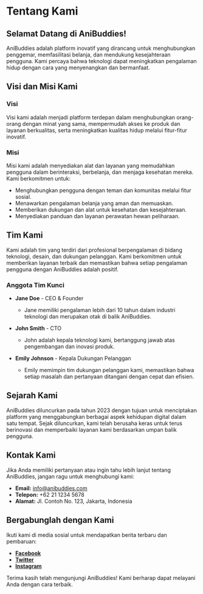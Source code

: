 # Tentang Kami

## Selamat Datang di AniBuddies!

AniBuddies adalah platform inovatif yang dirancang untuk menghubungkan penggemar, memfasilitasi belanja, dan mendukung kesejahteraan pengguna. Kami percaya bahwa teknologi dapat meningkatkan pengalaman hidup dengan cara yang menyenangkan dan bermanfaat.

## Visi dan Misi Kami

### Visi

Visi kami adalah menjadi platform terdepan dalam menghubungkan orang-orang dengan minat yang sama, mempermudah akses ke produk dan layanan berkualitas, serta meningkatkan kualitas hidup melalui fitur-fitur inovatif.

### Misi

Misi kami adalah menyediakan alat dan layanan yang memudahkan pengguna dalam berinteraksi, berbelanja, dan menjaga kesehatan mereka. Kami berkomitmen untuk:

- Menghubungkan pengguna dengan teman dan komunitas melalui fitur sosial.
- Menawarkan pengalaman belanja yang aman dan memuaskan.
- Memberikan dukungan dan alat untuk kesehatan dan kesejahteraan.
- Menyediakan panduan dan layanan perawatan hewan peliharaan.

## Tim Kami

Kami adalah tim yang terdiri dari profesional berpengalaman di bidang teknologi, desain, dan dukungan pelanggan. Kami berkomitmen untuk memberikan layanan terbaik dan memastikan bahwa setiap pengalaman pengguna dengan AniBuddies adalah positif.

### Anggota Tim Kunci

- **Jane Doe** - CEO & Founder
  - Jane memiliki pengalaman lebih dari 10 tahun dalam industri teknologi dan merupakan otak di balik AniBuddies.

- **John Smith** - CTO
  - John adalah kepala teknologi kami, bertanggung jawab atas pengembangan dan inovasi produk.

- **Emily Johnson** - Kepala Dukungan Pelanggan
  - Emily memimpin tim dukungan pelanggan kami, memastikan bahwa setiap masalah dan pertanyaan ditangani dengan cepat dan efisien.

## Sejarah Kami

AniBuddies diluncurkan pada tahun 2023 dengan tujuan untuk menciptakan platform yang menggabungkan berbagai aspek kehidupan digital dalam satu tempat. Sejak diluncurkan, kami telah berusaha keras untuk terus berinovasi dan memperbaiki layanan kami berdasarkan umpan balik pengguna.

## Kontak Kami

Jika Anda memiliki pertanyaan atau ingin tahu lebih lanjut tentang AniBuddies, jangan ragu untuk menghubungi kami:

- **Email:** [info@anibuddies.com](mailto:info@anibuddies.com)
- **Telepon:** +62 21 1234 5678
- **Alamat:** Jl. Contoh No. 123, Jakarta, Indonesia

## Bergabunglah dengan Kami

Ikuti kami di media sosial untuk mendapatkan berita terbaru dan pembaruan:

- **[Facebook](#)**
- **[Twitter](#)**
- **[Instagram](#)**

Terima kasih telah mengunjungi AniBuddies! Kami berharap dapat melayani Anda dengan cara terbaik.